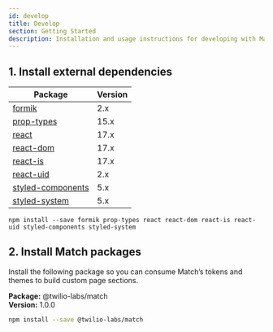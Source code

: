 ```yaml
---
id: develop
title: Develop
section: Getting Started
description: Installation and usage instructions for developing with Match.
---
```


## 1. Install external dependencies

| Package                                                 | Version |
| ------------------------------------------------------- | ------- |
| [formik](https://formik.org)                            | 2.x     |
| [prop-types](https://github.com/facebook/prop-types)    | 15.x    |
| [react](https://reactjs.org/)                           | 17.x    |
| [react-dom](https://reactjs.org/docs/react-dom.html)    | 17.x    |
| [react-is](https://www.npmjs.com/package/react-is)      | 17.x    |
| [react-uid](https://www.npmjs.com/package/react-is)     | 2.x     |
| [styled-components](https://www.styled-components.com/) | 5.x     |
| [styled-system](https://styled-system.com/)             | 5.x     |

```shell
npm install --save formik prop-types react react-dom react-is react-uid styled-components styled-system
```

## 2. Install Match packages

Install the following package so you can consume Match’s tokens and themes to build custom page sections.

**Package:** @twilio-labs/match<br />
**Version:** 1.0.0

```bash
npm install --save @twilio-labs/match
```
